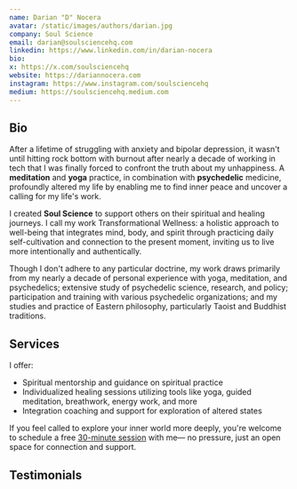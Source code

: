 ```yaml
---
name: Darian "D" Nocera
avatar: /static/images/authors/darian.jpg
company: Soul Science
email: darian@soulsciencehq.com
linkedin: https://www.linkedin.com/in/darian-nocera
bio: 
x: https://x.com/soulsciencehq
website: https://dariannocera.com
instagram: https://www.instagram.com/soulsciencehq
medium: https://soulsciencehq.medium.com
---
```


## Bio

After a lifetime of struggling with anxiety and bipolar depression, it wasn't until hitting rock bottom with burnout after nearly a decade of working in tech that I was finally forced to confront the truth about my unhappiness. A **meditation** and **yoga** practice, in combination with **psychedelic** medicine, profoundly altered my life by enabling me to find inner peace and uncover a calling for my life's work.

I created **Soul Science** to support others on their spiritual and healing journeys. I call my work <span className="bold-underline">Transformational Wellness</span>: a holistic approach to well-being that integrates mind, body, and spirit through practicing daily self-cultivation and connection to the present moment, inviting us to live more intentionally and authentically.

Though I don't adhere to any particular doctrine, my work draws primarily from my nearly a decade of personal experience with yoga, meditation, and psychedelics; extensive study of psychedelic science, research, and policy; participation and training with various psychedelic organizations; and my studies and practice of Eastern philosophy, particularly Taoist and Buddhist traditions.

## Services

I offer:

- Spiritual mentorship and guidance on spiritual practice
- Individualized healing sessions utilizing tools like yoga, guided meditation, breathwork, energy work, and more
- Integration coaching and support for exploration of altered states

If you feel called to explore your inner world more deeply, you're welcome to schedule a free <a href="https://calendly.com/soulsciencehq/30" target="_blank">30-minute session</a> with me— no pressure, just an open space for connection and support.

## Testimonials

<Testimonial quote="My session with Darian was incredible. Darian provided a perfect container; sound, lights and more, making it feel cozy and comfortable. She was supportive and present ensuring a smooth experience. Using meditation and grounding techniques, it helped me focus on following up on my intentions. I especially appreciated the movement and stretches before and after to bring in awareness to the body! I came out feeling light, with a great sense of clarity. Gaining deeper insights on my intentions, relationships with others, and my relationship with myself. Looking forward to taking my learnings into my daily practice!" author="A.E."/>

<Testimonial quote=" My session with Darian brought new meaning to the terms “thinking” and “feeling”. As a think-first, feel-later type of person, the session helped me deepen my perspective and understanding of self. Darian created the set and setting with care and intention, allowing me to pull back the curtain on myself and connect with an intuition that is easy to pass by in everyday life. Darian was a thoughtful steward of the experience, helping me navigate complex feelings and encouraging me to go deeper. Since then, I feel more grounded and less restless, often reflecting on the wisdom I gained." author="T.R."/>

